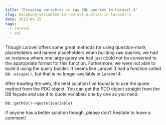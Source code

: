 ```yaml
---
title: "Escaping variables in raw SQL queries in Laravel 4"
slug: escaping-variables-in-raw-sql-queries-in-laravel-4
date: 2013-09-25
tags:
  - laravel
  - sql
---
```


Though Laravel offers some great methods for using question-mark placeholders and named placeholders when building raw queries, we had an instance where one large query we had just could not be converted to the appropriate format for this function. Futhermore, we were not able to build it using the query builder. It seems like Laravel 3 had a function called `DB::escape()`, but that is no longer available in Laravel 4.

After trawling the web, the best solution I've found is to use the quote method from the PDO object. You can get the PDO object straight from the DB façade and use it to quote variables one by one as you need.

`DB::getPdo()->quote($variable)`

If anyone has a better solution though, please don't hesitate to leave a comment!
